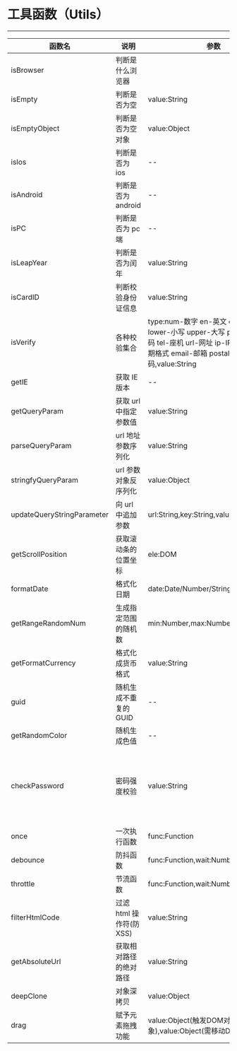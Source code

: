 
# 工具函数（Utils）

---

<Meta title="常用函数/工具函数(Utils)" />

| 函数名                     | 说明                     | 参数                                                                                                                                                   | 返回值                                                             |
| -------------------------- | ------------------------ | ------------------------------------------------------------------------------------------------------------------------------------------------------ | ------------------------------------------------------------------ |
| isBrowser                  | 判断是什么浏览器         |                                                                                                                                                        | value:String 当前浏览器名称                                        |
| isEmpty                    | 判断是否为空             | value:String                                                                                                                                           | Boolean                                                            |
| isEmptyObject              | 判断是否为空对象         | value:Object                                                                                                                                           | Boolean                                                            |
| isIos                      | 判断是否为 ios           | --                                                                                                                                                     | Boolean                                                            |
| isAndroid                  | 判断是否为 android       | --                                                                                                                                                     | Boolean                                                            |
| isPC                       | 判断是否为 pc 端         | --                                                                                                                                                     | Boolean                                                            |
| isLeapYear                 | 判断是否为闰年           | value:String                                                                                                                                           | Boolean                                                            |
| isCardID                   | 判断校验身份证信息       | value:String                                                                                                                                           | Boolean                                                            |
| isVerify                   | 各种校验集合             | type:num-数字 en-英文 chn-中文 lower-小写 upper-大写 phone-手机号码 tel-座机 url-网址 ip-IP 地址 date-日期格式 email-邮箱 postal-邮政编码,value:String | Boolean                                                            |
| getIE                      | 获取 IE 版本             | --                                                                                                                                                     | 版本号                                                             |
| getQueryParam              | 获取 url 中指定参数值    | value:String                                                                                                                                           | 参数值                                                             |
| parseQueryParam            | url 地址参数序列化       | value:String                                                                                                                                           | Object                                                             |
| stringfyQueryParam         | url 参数对象反序列化     | value:Object                                                                                                                                           | String                                                             |
| updateQueryStringParameter | 向 url 中追加参数        | url:String,key:String,value:any                                                                                                                        | String                                                             |
| getScrollPosition          | 获取滚动条的位置坐标     | ele:DOM                                                                                                                                                | Object{x,y}                                                        |
| formatDate                 | 格式化日期               | date:Date/Number/String,type:String                                                                                                                    | String                                                             |
| getRangeRandomNum          | 生成指定范围的随机数     | min:Number,max:Number,type:Float/Int                                                                                                                   | Float/Int                                                          |
| getFormatCurrency          | 格式化成货币格式         | value:String                                                                                                                                           | String                                                             |
| guid                       | 随机生成不重复的 GUID    | --                                                                                                                                                     | xxxx-xxxx-xxxx-xxxx                                                |
| getRandomColor             | 随机生成色值             | --                                                                                                                                                     | #XXXXXX                                                            |
| checkPassword              | 密码强度校验             | value:String                                                                                                                                           | 1-长度大于 6 且全数字,2-且包含字母,3-且含有大写字母,4-且有特殊字符 |
| once                       | 一次执行函数             | func:Function                                                                                                                                          | --                                                                 |
| debounce                   | 防抖函数                 | func:Function,wait:Number                                                                                                                              | --                                                                 |
| throttle                   | 节流函数                 | func:Function,wait:Number                                                                                                                              | --                                                                 |
| filterHtmlCode             | 过滤 html 操作符(防 XSS) | value:String                                                                                                                                           | String                                                             |
| getAbsoluteUrl             | 获取相对路径的绝对路径   | value:String                                                                                                                                           | String                                                             |
| deepClone                  | 对象深拷贝               | value:Object                                                                                                                                           | Object                                                             |
| drag                  | 赋予元素拖拽功能               | value:Object(触发DOM对象),value:Object(需移动DOM对象)                                                                                                                                           | --                                                            |